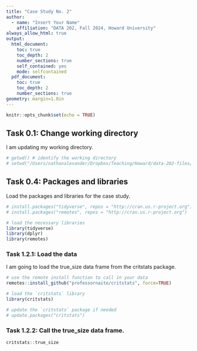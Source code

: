 ```yaml
---
title: "Case Study No. 2"
author: 
  - name: "Insert Your Name"
    affiliation: "DATA 202, Fall 2024, Howard University"
always_allow_html: true
output: 
  html_document:
    toc: true
    toc_depth: 2
    number_sections: true
    self_contained: yes
    mode: selfcontained
  pdf_document:
    toc: true
    toc_depth: 2
    number_sections: true
geometry: margin=1.0in
---
```



```r
knitr::opts_chunk$set(echo = TRUE)
```

## Task 0.1: Change working directory

I am updating my working directory.

```r
# getwd() # identify the working directory
# setwd("/Users/nathanalexander/Dropbox/Teaching/Howard/data-202-files/sp25/labs")
```

## Task 0.4: Packages and libraries

Load the packages and libraries for the case study.

```r
# install.packages("tidyverse", repos = "http://cran.us.r-project.org")
# install.packages("remotes", repos = "http://cran.us.r-project.org")

# load the necessary libraries
library(tidyverse)
library(dplyr)
library(remotes)
```

### Task 1.2.1: Load the data

I am going to load the true_size data frame from the critstats package.

```r
# use the remote install function to call in your data
remotes::install_github("professornaite/critstats", force=TRUE)

# load the `critstats` library
library(critstats)

# update the `critstats` package if needed
# update.packages("critstats")
```

### Task 1.2.2: Call the true_size data frame.

```r
critstats::true_size
```













